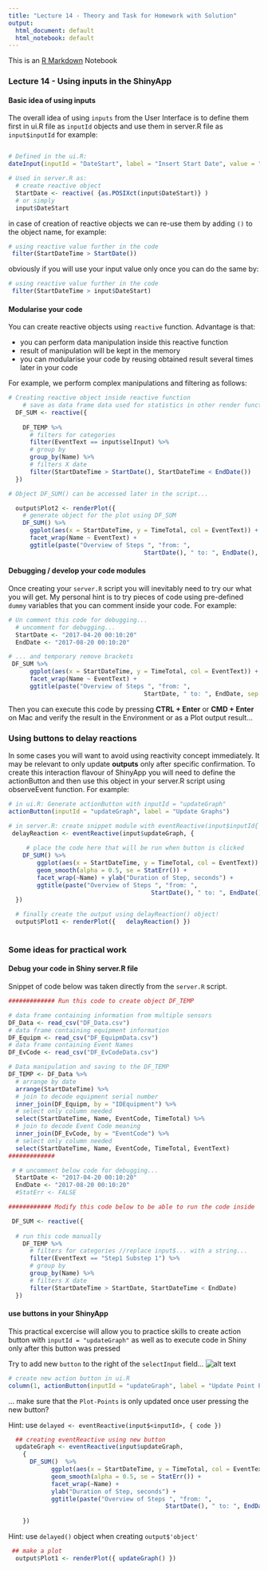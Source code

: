 ```yaml
---
title: "Lecture 14 - Theory and Task for Homework with Solution"
output:
  html_document: default
  html_notebook: default
---
```


This is an [R Markdown](http://rmarkdown.rstudio.com) Notebook

### Lecture 14 - Using inputs in the ShinyApp

#### Basic idea of using inputs

The overall idea of using `inputs` from the User Interface is to define them first in ui.R file as `inputId` objects and use them in server.R file as `input$inputId` for example:

```r

# Defined in the ui.R:
dateInput(inputId = "DateStart", label = "Insert Start Date", value = "2017-01-01")

# Used in server.R as:
  # create reactive object 
  StartDate <- reactive( {as.POSIXct(input$DateStart)} ) 
  # or simply
  input$DateStart

```

in case of creation of reactive objects we can re-use them by adding `()` to the object name, for example: 

```r
# using reactive value further in the code 
 filter(StartDateTime > StartDate())
```

obviously if you will use your input value only once you can do the same by:

```r
# using reactive value further in the code 
 filter(StartDateTime > input$DateStart)
```


#### Modularise your code

You can create reactive objects using `reactive` function. Advantage is that:

* you can perform data manipulation inside this reactive function
* result of manipulation will be kept in the memory
* you can modularise your code by reusing obtained result several times later in your code

For example, we perform complex manipulations and filtering as follows:

```r
# Creating reactive object inside reactive function
    # save as data frame data used for statistics in other render functions
  DF_SUM <- reactive({
    
    DF_TEMP %>% 
      # filters for categories
      filter(EventText == input$selInput) %>% 
      # group by 
      group_by(Name) %>% 
      # filters X date
      filter(StartDateTime > StartDate(), StartDateTime < EndDate())
  })

# Object DF_SUM() can be accessed later in the script...

  output$Plot2 <- renderPlot({
    # generate object for the plot using DF_SUM
    DF_SUM() %>% 
      ggplot(aes(x = StartDateTime, y = TimeTotal, col = EventText)) + geom_boxplot() +
      facet_wrap(Name ~ EventText) +
      ggtitle(paste("Overview of Steps ", "from: ",
                                      StartDate(), " to: ", EndDate(), sep = "")) 
```

#### Debugging / develop your code modules

Once creating your `server.R` script you will inevitably need to try our what you will get. My personal hint is to try pieces of code using pre-defined `dummy` variables that you can comment inside your code. For example:

```r
# Un comment this code for debugging...
  # uncomment for debugging...
  StartDate <- "2017-04-20 00:10:20"
  EndDate <- "2017-08-20 00:10:20"

# ... and temporary remove brackets
 DF_SUM %>% 
      ggplot(aes(x = StartDateTime, y = TimeTotal, col = EventText)) + geom_boxplot() +
      facet_wrap(Name ~ EventText) +
      ggtitle(paste("Overview of Steps ", "from: ",
                                      StartDate, " to: ", EndDate, sep = "")) 
```
Then you can execute this code by pressing **CTRL + Enter** or **CMD + Enter** on Mac and verify the result in the Environment or as a Plot output result...

### Using buttons to delay reactions

In some cases you will want to avoid using reactivity concept immediately. It may be relevant to only update **outputs** only after specific confirmation. To create this interaction flavour of ShinyApp you will need to define the actionButton and then use this object in your server.R script using observeEvent function. For example:

```r
# in ui.R: Generate actionButton with inputId = "updateGraph"
actionButton(inputId = "updateGraph", label = "Update Graphs")

# in server.R: create snippet module with eventReactive(input$inputId{ code })
 delayReaction <- eventReactive(input$updateGraph, {
   
     # place the code here that will be run when button is clicked
    DF_SUM() %>% 
        ggplot(aes(x = StartDateTime, y = TimeTotal, col = EventText)) + 
        geom_smooth(alpha = 0.5, se = StatErr()) +
        facet_wrap(~Name) + ylab("Duration of Step, seconds") +
        ggtitle(paste("Overview of Steps ", "from: ",
                                        StartDate(), " to: ", EndDate(), sep = "")) 
  })

  # finally create the output using delayReaction() object!
  output$Plot1 <- renderPlot({   delayReaction() })
 
```


### Some ideas for practical work

#### Debug your code in Shiny server.R file

Snippet of code below was taken directly from the `server.R` script. 

```r
############# Run this code to create object DF_TEMP

# data frame containing information from multiple sensors
DF_Data <- read_csv("DF_Data.csv")
# data frame containing equipment information
DF_Equipm <- read_csv("DF_EquipmData.csv")
# data frame containing Event Names
DF_EvCode <- read_csv("DF_EvCodeData.csv")

# Data manipulation and saving to the DF_TEMP
DF_TEMP <- DF_Data %>% 
  # arrange by date 
  arrange(StartDateTime) %>% 
  # join to decode equipment serial number
  inner_join(DF_Equipm, by = "IDEquipment") %>% 
  # select only column needed
  select(StartDateTime, Name, EventCode, TimeTotal) %>% 
  # join to decode Event Code meaning
  inner_join(DF_EvCode, by = "EventCode") %>% 
  # select only column needed
  select(StartDateTime, Name, EventCode, TimeTotal, EventText)
#############

 # # uncomment below code for debugging...
  StartDate <- "2017-04-20 00:10:20"
  EndDate <- "2017-08-20 00:10:20"
  #StatErr <- FALSE

############ Modify this code below to be able to run the code inside

 DF_SUM <- reactive({
    
  # run this code manually 
    DF_TEMP %>% 
      # filters for categories //replace input$... with a string...
      filter(EventText == "Step1 Substep 1") %>% 
      # group by 
      group_by(Name) %>% 
      # filters X date
      filter(StartDateTime > StartDate, StartDateTime < EndDate)
  })
```

#### use buttons in your ShinyApp

This practical excercise will allow you to practice skills to create action button with `inputId = "updateGraph"` as well as to execute code in Shiny only after this button was pressed

Try to add new `button` to the right of the `selectInput` field... ![alt text][id]

[id]: task/t1.png "Title"

```r
# create new action button in ui.R
column(1, actionButton(inputId = "updateGraph", label = "Update Point Plot"))
```

... make sure that the `Plot-Points` is only updated once user pressing the new button?

Hint: use `delayed <- eventReactive(input$<inputId>, { code })`

```r
  ## creating eventReactive using new button
  updateGraph <- eventReactive(input$updateGraph,
    {
      DF_SUM()  %>% 
            ggplot(aes(x = StartDateTime, y = TimeTotal, col = EventText)) + geom_point()+
            geom_smooth(alpha = 0.5, se = StatErr()) +
            facet_wrap(~Name) +
            ylab("Duration of Step, seconds") +
            ggtitle(paste("Overview of Steps ", "from: ",
                                            StartDate(), " to: ", EndDate(), sep = ""))
      
    })
```

Hint: use `delayed()` object when creating `output$'object'`

```r
 ## make a plot
  output$Plot1 <- renderPlot({ updateGraph() })
```

